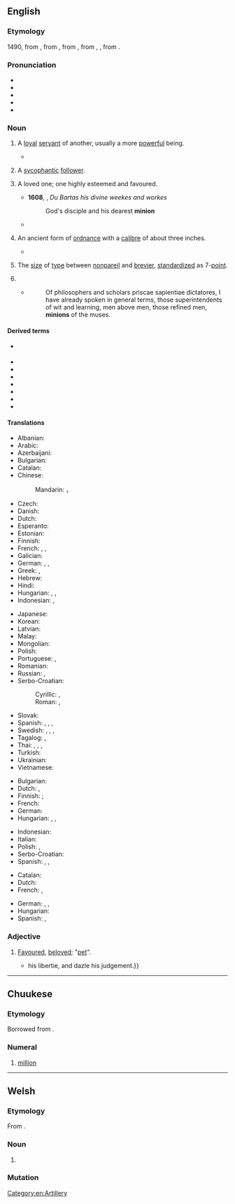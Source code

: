 ==English==
{{wikipedia}}

===Etymology===
{{root|en|ine-pro|*men-|id=think}}
1490, from {{bor|en|frm|mignon||lover, royal favourite, darling}}, from {{der|en|fro|mignon||dainty, pleasing, gentle, kind}}, from {{der|en|frk|*minnju||love, friendship, affection, memory}}, from {{der|en|gem-pro|*minþijō}}, {{m|gem-pro|*mindijō||affectionate thought, care}}, from {{der|en|ine-pro|*men-||to think}}.

===Pronunciation===
* {{IPA|en|/ˈmɪnjən/}}
* {{audio|en|LL-Q1860 (eng)-Vealhurl-minion.wav|Audio (RP)}}
* {{homophones|en|minyan}}
* {{rhymes|en|ɪnjən|s=2}}
* {{hyphenation|en|min|ion}}

===Noun===
{{en-noun|~}}

# A [[loyal]] [[servant]] of another, usually a more [[powerful]] being.
#: {{syn|en|disciple|follower|Thesaurus:loyal follower}}
#* {{quote-journal|en|year=2013|month=May-June|author=Kevin Heng| title=[http://www.americanscientist.org/issues/pub/2013/3/why-does-nature-form-exoplanets-easily Why Does Nature Form Exoplanets Easily?]| volume=101| issue=3| page=184| magazine={{w|American Scientist}}| passage=In the past two years, NASA’s Kepler Space Telescope has located nearly 3,000 exoplanet candidates ranging from sub-Earth-sized '''minions''' to gas giants that dwarf our own Jupiter.}}
#: {{ux|en|The archvillain deployed his '''minions''' to simultaneously rob every bank in the city.}}
# A [[sycophantic]] [[follower]].
# {{lb|en|obsolete}} A loved one; one highly esteemed and favoured.
#* '''1608''', {{w|Josuah Sylvester}}, ''Du Bartas his divine weekes and workes''
#*: God's disciple and his dearest '''minion'''
#* {{RQ:Shakespeare Timon of Athens|4|3|passage=Is this the Athenian '''minion''' whom the world / Voiced so regardfully?}}
# {{lb|en|obsolete}} An ancient form of [[ordnance]] with a [[calibre]] of about three inches.
#* {{quote-book|en|year=1647|year_published=1717| author=Francis Beaumont, Philip Massinger| title={{w|The Double Marriage}}| page=19|genre=play| pageurl=https://books.google.com/books?id=ArUNAAAAQAAJ&pg=PA19&lpg=PA19&dq=%22the+double+marriage%22+%22brass+minion%22&source=bl&ots=VFV5mravVV&sig=xZo2UM4DTZm9KOd-6KnN5Jao864&hl=en&sa=X&ved=0CB8Q6AEwAGoVChMIo8GU6d-dxwIVhqQeCh32SQDV#v=onepage&q=%22the%20double%20marriage%22%20%22brass%20minion%22&f=false| passage=Gun. My Cannons rung like Bells. Here's to my Mistress, The dainty sweet brass '''Minion''': split their Fore-mast, She never fail'd.}}
# {{lb|en|uncountable|typography|printing}} The [[size]] of [[type]] between [[nonpareil]] and [[brevier]], [[standardize]]d as 7-[[point]].
# {{obsolete form of|en|minimum}}
#* {{RQ:Burton Melancholy}}
#*: Of philosophers and scholars priscae sapientiae dictatores, I have already spoken in general terms, those superintendents of wit and learning, men above men, those refined men, '''minions''' of the muses.

====Derived terms====
* {{sense|type size}} {{l|en|minionette}}
* {{l|en|miniondom}}
* {{l|en|minionhood}}
* {{l|en|minioning}}
* {{l|en|minionish}}
* {{l|en|minionlike}}
* {{l|en|minionly}}
* {{l|en|minionship}}

====Translations====
{{trans-top|loyal servant of another more powerful being}}
* Albanian: {{t|sq|favorit}}
* Arabic: {{t|ar|تَابِع}}
* Azerbaijani: {{t+|az|sevimli}}
* Bulgarian: {{t+|bg|фаворит}}
* Catalan: {{t|ca|adlàter}}
* Chinese:
*: Mandarin: {{t+|cmn|奴才|tr=núcái}}，{{t+|cmn|奴仆|tr=núpú}}
* Czech: {{t|cs|oblíbenec}}
* Danish: {{t|da|håndlanger|c}}
* Dutch: {{t+|nl|ondergeschikte}}
* Esperanto: {{t|eo|sbiro}}
* Estonian: {{t|et|käsilane}}
* Finnish: {{t+|fi|käskyläinen}}
* French: {{t+|fr|subalterne|m|f}}, {{t+|fr|sous-fifre|m}}, {{t+|fr|séide|m}}
* Galician: {{t|gl|lacaio}}
* German: {{t|de|Ergebener|m}}, {{t+|de|Untergebener|m}}, {{t+|de|Lakai|m}}
* Greek: {{t+|el|ακόλουθος|m}}, {{t+|el|ευνοούμενος|m}}
* Hebrew: {{t+|he|מְשָׁרֵת|tr=|sc=Hebr}}
* Hindi: {{t|hi|wafadar|sc=Deva}}
* Hungarian: {{t+|hu|csatlós}}, {{t+|hu|samesz}}, {{t+|hu|fogdmeg}}
* Indonesian: {{t+|id|kaki tangan}}, {{t+|id|antek}}
{{trans-mid}}
* Japanese: {{t|ja|子分|tr=こぶん, kobun|sc=Jpan}}
* Korean: {{t+|ko|앞잡이}}
* Latvian: {{t|lv|mīlulis}}
* Malay: {{t|ms|orang suruhan}}
* Mongolian: {{t+|mn|шадар|sc=Cyrl}}
* Polish: {{t+|pl|sługa|m-pr}}
* Portuguese: {{t+|pt|favorito}}, {{t+|pt|lacaio|m}}
* Romanian: {{t+|ro|răsfățat}}
* Russian: {{t|ru|ве́рный слуга́|m}}, {{t+|ru|шестёрка}}
* Serbo-Croatian:
*: Cyrillic: {{t|sh|штићеник|sc=Cyrl}}, {{t|sh|љубимац|sc=Cyrl}}
*: Roman: {{t+|sh|štićenik}}, {{t+|sh|ljubimac}}
* Slovak: {{t|sk|obľúbenec|m}}
* Spanish: {{t|es|lacayo}}, {{t+|es|súbdito}}, {{t+|es|sirviente}}, {{t+|es|subalterno}}
* Swedish: {{t+|sv|hejduk||c}}, {{t+|sv|skyddsling||c}}, {{t+|sv|tjänare||c}}, {{t|sv|underlydare||c}}
* Tagalog: {{t+|tl|kampon}}, {{t+|tl|alagad}}
* Thai: {{t|th|ลูกสมุน}}, {{t+|th|สมุน}}, {{t+|th|ลิ่วล้อ}}, {{t|th|ข้าราชการผู้น้อย|tr=kâa râat-chá-gaan pôo nói}}
* Turkish: {{t+|tr|dalkavuk}}
* Ukrainian: {{t|uk|фавори́т|m}}
* Vietnamese: {{t|vi|kẻ nô lệ}}
{{trans-bottom}}

{{trans-top|sycophantic follower}}
* Bulgarian: {{t|bg|раболепен слуга}}
* Dutch: {{t|nl|slaafs volgeling}}, {{t+|nl|hielenlikker}}
* Finnish: {{t+|fi|lakeija}}; {{t+|fi|perseennuolija}} {{qualifier|vulgar}}
* French: {{t+|fr|laquais}}
* German: {{t+|de|Günstling|m}}
* Hungarian: {{t+|hu|tányérnyaló}}, {{t+|hu|talpnyaló}}, {{t+|hu|kegyenc}}
{{trans-mid}}
* Indonesian: {{t+|id|kacung}}
* Italian: {{t+|it|tirapiedi|m}}
* Polish: {{t+|pl|pomagier|m-pr}}, {{t+|pl|sługus|m-pr}}
* Serbo-Croatian: {{t+|sh|poslušnik|m}}
* Spanish: {{t+|es|acólito}}, {{t+|es|sicario}}, {{t+|es|sicofante}}
{{trans-bottom}}

{{trans-top|7-point type}}
* Catalan: {{t+|ca|glossilla|f}}
* Dutch: {{t+|nl|kolonel}}
* French: {{t|fr|mignone}}, {{t+|fr|mignonne}}
{{trans-mid}}
* German: {{t|de|Kolonel|m}}, {{t|de|Colonel}}, {{t+|de|Mignon}}
* Hungarian: {{t+|hu|kolonel}}
* Spanish: {{t|es|miñona}}, {{t|es|glosilla}}
{{trans-bottom}}

===Adjective===
{{en-adj}}

# {{lb|en|obsolete}} [[favoured|Favoured]], [[beloved]]; "[[pet]]".
#* {{RQ:Montaigne Florio Essayes|1, p.148|passage=These favours, with the commodities that follow '''minion''' Courtiers, corrupt{{...}}his libertie, and dazle his judgement.}}

[[Category:en:Artillery]]

----

==Chuukese==

===Etymology===
Borrowed from {{bor|chk|en|million}}.

===Numeral===
{{head|chk|numeral}}

# {{cln|chk|cardinal numbers}} [[million]]

----

==Welsh==

===Etymology===
From {{af|cy|min|-ion}}.

===Noun===
{{head|cy|noun form}}

# {{plural of|cy|min}}

===Mutation===
{{cy-mut}}